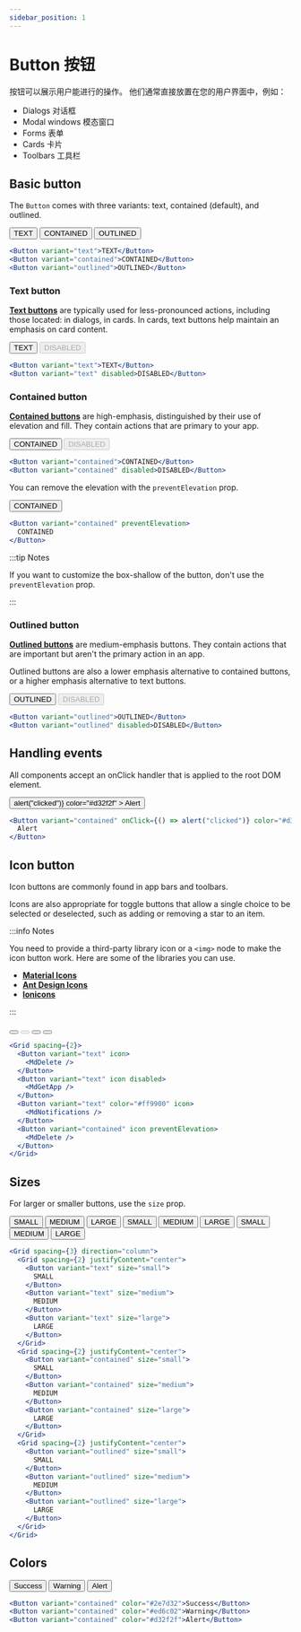 ```yaml
---
sidebar_position: 1
---
```



# Button 按钮

按钮可以展示用户能进行的操作。 他们通常直接放置在您的用户界面中，例如：

- Dialogs 对话框
- Modal windows 模态窗口
- Forms 表单
- Cards 卡片
- Toolbars 工具栏

## Basic button

The `Button` comes with three variants: text, contained (default), and outlined.

<Wrapper>
  <Grid spacing={2} justifyContent="center">
    <Button variant="text">TEXT</Button>
    <Button variant="contained">CONTAINED</Button>
    <Button variant="outlined">OUTLINED</Button>
  </Grid>
</Wrapper>

```jsx
<Button variant="text">TEXT</Button>
<Button variant="contained">CONTAINED</Button>
<Button variant="outlined">OUTLINED</Button>
```

### Text button

**[Text buttons](https://material.io/components/buttons#text-button)** are typically used for less-pronounced actions, including those located: in dialogs, in cards. In cards, text buttons help maintain an emphasis on card content.

<Wrapper>
  <Grid spacing={2} justifyContent="center">
    <Button variant="text">TEXT</Button>
    <Button variant="text" disabled>
      DISABLED
    </Button>
  </Grid>
</Wrapper>

```jsx
<Button variant="text">TEXT</Button>
<Button variant="text" disabled>DISABLED</Button>
```

### Contained button

**[Contained buttons](https://material.io/components/buttons#contained-button)** are high-emphasis, distinguished by their use of elevation and fill. They contain actions that are primary to your app.

<Wrapper>
  <Grid spacing={2} justifyContent="center">
    <Button variant="contained">CONTAINED</Button>
    <Button variant="contained" disabled>
      DISABLED
    </Button>
  </Grid>
</Wrapper>

```jsx
<Button variant="contained">CONTAINED</Button>
<Button variant="contained" disabled>DISABLED</Button>
```

You can remove the elevation with the `preventElevation` prop.

<Wrapper>
  <Grid spacing={2} justifyContent="center">
    <Button variant="contained" preventElevation>
      CONTAINED
    </Button>
  </Grid>
</Wrapper>

```jsx
<Button variant="contained" preventElevation>
  CONTAINED
</Button>
```

:::tip Notes

If you want to customize the box-shallow of the button, don't use the `preventElevation` prop.

:::

### Outlined button

**[Outlined buttons](https://material.io/components/buttons#outlined-button)** are medium-emphasis buttons. They contain actions that are important but aren't the primary action in an app.

Outlined buttons are also a lower emphasis alternative to contained buttons, or a higher emphasis alternative to text buttons.

<Wrapper>
  <Grid spacing={2} justifyContent="center">
    <Button variant="outlined">OUTLINED</Button>
    <Button variant="outlined" disabled>
      DISABLED
    </Button>
  </Grid>
</Wrapper>

```jsx
<Button variant="outlined">OUTLINED</Button>
<Button variant="outlined" disabled>DISABLED</Button>
```

## Handling events

All components accept an onClick handler that is applied to the root DOM element.

<Wrapper>
  <Grid spacing={2} justifyContent="center">
    <Button
      variant="contained"
      onClick={() => alert("clicked")}
      color="#d32f2f"
    >
      Alert
    </Button>
  </Grid>
</Wrapper>

```jsx
<Button variant="contained" onClick={() => alert("clicked")} color="#d32f2f">
  Alert
</Button>
```

## Icon button

Icon buttons are commonly found in app bars and toolbars.

Icons are also appropriate for toggle buttons that allow a single choice to be selected or deselected, such as adding or removing a star to an item.

:::info Notes

You need to provide a third-party library icon or a `<img>` node to make the icon button work.
Here are some of the libraries you can use.

- **[Material Icons](http://google.github.io/material-design-icons/)**
- **[Ant Design Icons](https://github.com/ant-design/ant-design-icons)**
- **[Ionicons](https://ionicons.com/)**

:::

<Wrapper>
  <Grid spacing={3}>
    <Button variant="text" icon>
      <MdDelete />
    </Button>
    <Button variant="text" icon disabled>
      <MdGetApp />
    </Button>
    <Button variant="text" color="#ff9900" icon>
      <MdNotifications />
    </Button>
    <Button variant="contained" icon preventElevation>
      <MdDelete />
    </Button>
  </Grid>
</Wrapper>

```jsx
<Grid spacing={2}>
  <Button variant="text" icon>
    <MdDelete />
  </Button>
  <Button variant="text" icon disabled>
    <MdGetApp />
  </Button>
  <Button variant="text" color="#ff9900" icon>
    <MdNotifications />
  </Button>
  <Button variant="contained" icon preventElevation>
    <MdDelete />
  </Button>
</Grid>
```

## Sizes

For larger or smaller buttons, use the `size` prop.

<Wrapper>
  <Grid spacing={3} direction="column">
    <Grid spacing={2} justifyContent="center">
      <Button variant="text" size="small">
        SMALL
      </Button>
      <Button variant="text" size="medium">
        MEDIUM
      </Button>
      <Button variant="text" size="large">
        LARGE
      </Button>
    </Grid>
    <Grid spacing={2} justifyContent="center">
      <Button variant="contained" size="small">
        SMALL
      </Button>
      <Button variant="contained" size="medium">
        MEDIUM
      </Button>
      <Button variant="contained" size="large">
        LARGE
      </Button>
    </Grid>
    <Grid spacing={2} justifyContent="center">
      <Button variant="outlined" size="small">
        SMALL
      </Button>
      <Button variant="outlined" size="medium">
        MEDIUM
      </Button>
      <Button variant="outlined" size="large">
        LARGE
      </Button>
    </Grid>
  </Grid>
</Wrapper>

```jsx
<Grid spacing={3} direction="column">
  <Grid spacing={2} justifyContent="center">
    <Button variant="text" size="small">
      SMALL
    </Button>
    <Button variant="text" size="medium">
      MEDIUM
    </Button>
    <Button variant="text" size="large">
      LARGE
    </Button>
  </Grid>
  <Grid spacing={2} justifyContent="center">
    <Button variant="contained" size="small">
      SMALL
    </Button>
    <Button variant="contained" size="medium">
      MEDIUM
    </Button>
    <Button variant="contained" size="large">
      LARGE
    </Button>
  </Grid>
  <Grid spacing={2} justifyContent="center">
    <Button variant="outlined" size="small">
      SMALL
    </Button>
    <Button variant="outlined" size="medium">
      MEDIUM
    </Button>
    <Button variant="outlined" size="large">
      LARGE
    </Button>
  </Grid>
</Grid>
```

## Colors

<Wrapper>
  <Grid spacing={2} justifyContent="center">
    <Button variant="contained" color="#2e7d32">
      Success
    </Button>
    <Button variant="contained" color="#ed6c02">
      Warning
    </Button>
    <Button variant="contained" color="#d32f2f">
      Alert
    </Button>
  </Grid>
</Wrapper>

```jsx
<Button variant="contained" color="#2e7d32">Success</Button>
<Button variant="contained" color="#ed6c02">Warning</Button>
<Button variant="contained" color="#d32f2f">Alert</Button>
```
